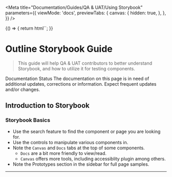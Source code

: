 
<Meta
  title="Documentation/Guides/QA & UAT/Using Storybook"
  parameters={{
    viewMode: 'docs',
    previewTabs: {
      canvas: {
        hidden: true,
      },
    },
  }}
/>

<Story name="Introduction">
  {() => {
    return html``;
  }}
</Story>

# Outline Storybook Guide

> This guide will help QA & UAT contributors to better understand Storybook, and how to utilize it for testing components.

<outline-alert statusType="info" size="large" class="mb-6">
  <span slot="outline-alert--header">Documentation Status</span>
  The documentation on this page is in need of additional updates, corrections or
  information. <span class="font-semibold italic">
    Expect frequent updates and/or changes.
  </span>
</outline-alert>

## Introduction to Storybook

### Storybook Basics

- Use the search feature to find the component or page you are looking for.
- Use the controls to manipulate various components in.
- Note the `Canvas` and `Docs` tabs at the top of some components.
  - `Docs` are a bit more friendly to view/read.
  - `Canvas` offers more tools, including accessiblity plugin among others.
- Note the Prototypes section in the sidebar for full page samples.

---

